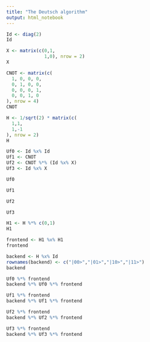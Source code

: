 ```yaml
---
title: "The Deutsch algorithm"
output: html_notebook
---
```



```r
Id <- diag(2)
Id
```
```r
X <- matrix(c(0,1,
              1,0), nrow = 2)
X
```

```r
CNOT <- matrix(c(
  1, 0, 0, 0,
  0, 1, 0, 0,
  0, 0, 0, 1,
  0, 0, 1, 0
), nrow = 4)
CNOT
```

```r
H <- 1/sqrt(2) * matrix(c(
  1,1,
  1,-1
), nrow = 2)
H
```



```r
Uf0 <- Id %x% Id
Uf1 <- CNOT
Uf2 <- CNOT %*% (Id %x% X)
Uf3 <- Id %x% X
```


```r
Uf0
```


```r
Uf1
```


```r
Uf2
```


```r
Uf3
```



```r
H1 <- H %*% c(0,1)
H1
```


```r
frontend <- H1 %x% H1
frontend
```

```r
backend <- H %x% Id
rownames(backend) <- c("|00>","|01>","|10>","|11>")
backend
```

```r
Uf0 %*% frontend
backend %*% Uf0 %*% frontend
```

```r
Uf1 %*% frontend
backend %*% Uf1 %*% frontend
```


```r
Uf2 %*% frontend
backend %*% Uf2 %*% frontend
```


```r
Uf3 %*% frontend
backend %*% Uf3 %*% frontend
```






